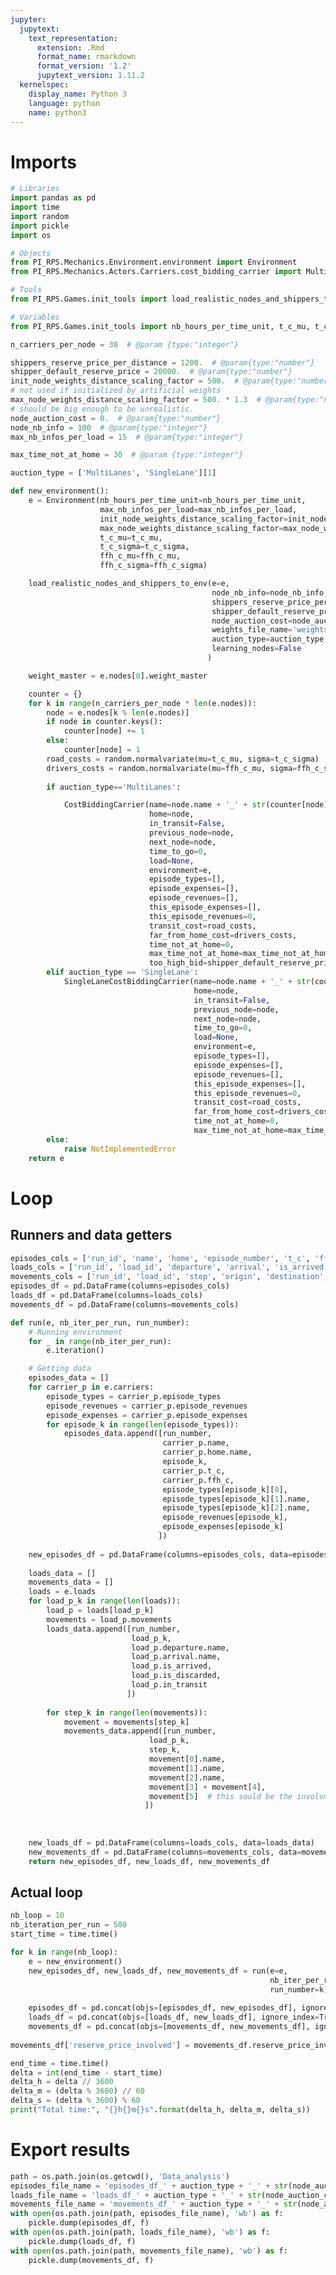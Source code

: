 ```yaml
---
jupyter:
  jupytext:
    text_representation:
      extension: .Rmd
      format_name: rmarkdown
      format_version: '1.2'
      jupytext_version: 1.11.2
  kernelspec:
    display_name: Python 3
    language: python
    name: python3
---
```


# Imports

```python
# Libraries
import pandas as pd
import time
import random
import pickle 
import os

# Objects
from PI_RPS.Mechanics.Environment.environment import Environment
from PI_RPS.Mechanics.Actors.Carriers.cost_bidding_carrier import MultiLanesCostBiddingCarrier, SingleLaneCostBiddingCarrier

# Tools
from PI_RPS.Games.init_tools import load_realistic_nodes_and_shippers_to_env

# Variables
from PI_RPS.Games.init_tools import nb_hours_per_time_unit, t_c_mu, t_c_sigma, ffh_c_mu, ffh_c_sigma
```

```python
n_carriers_per_node = 30  # @param {type:"integer"}

shippers_reserve_price_per_distance = 1200.  # @param{type:"number"}
shipper_default_reserve_price = 20000.  # @param{type:"number"}
init_node_weights_distance_scaling_factor = 500.  # @param{type:"number"}
# not used if initialized by artificial weights
max_node_weights_distance_scaling_factor = 500. * 1.3  # @param{type:"number"}
# should be big enough to be unrealistic.
node_auction_cost = 0.  # @param{type:"number"}
node_nb_info = 100  # @param{type:"integer"}
max_nb_infos_per_load = 15  # @param{type:"integer"}

max_time_not_at_home = 30  # @param {type:"integer"}

auction_type = ['MultiLanes', 'SingleLane'][1]
```

```python
def new_environment():
    e = Environment(nb_hours_per_time_unit=nb_hours_per_time_unit,
                    max_nb_infos_per_load=max_nb_infos_per_load,
                    init_node_weights_distance_scaling_factor=init_node_weights_distance_scaling_factor,
                    max_node_weights_distance_scaling_factor=max_node_weights_distance_scaling_factor,
                    t_c_mu=t_c_mu,
                    t_c_sigma=t_c_sigma,
                    ffh_c_mu=ffh_c_mu,
                    ffh_c_sigma=ffh_c_sigma)

    load_realistic_nodes_and_shippers_to_env(e=e,
                                             node_nb_info=node_nb_info,
                                             shippers_reserve_price_per_distance=shippers_reserve_price_per_distance,
                                             shipper_default_reserve_price=shipper_default_reserve_price,
                                             node_auction_cost=node_auction_cost,
                                             weights_file_name='weights_' + auction_type + '_'+ str(node_auction_cost) + '_' + str(n_carriers_per_node) + '.json',
                                             auction_type=auction_type,
                                             learning_nodes=False
                                            )

    weight_master = e.nodes[0].weight_master

    counter = {}
    for k in range(n_carriers_per_node * len(e.nodes)):
        node = e.nodes[k % len(e.nodes)]
        if node in counter.keys():
            counter[node] += 1
        else:
            counter[node] = 1
        road_costs = random.normalvariate(mu=t_c_mu, sigma=t_c_sigma)
        drivers_costs = random.normalvariate(mu=ffh_c_mu, sigma=ffh_c_sigma)
        
        if auction_type=='MultiLanes':

            CostBiddingCarrier(name=node.name + '_' + str(counter[node]),
                               home=node,
                               in_transit=False,
                               previous_node=node,
                               next_node=node,
                               time_to_go=0,
                               load=None,
                               environment=e,
                               episode_types=[],
                               episode_expenses=[],
                               episode_revenues=[],
                               this_episode_expenses=[],
                               this_episode_revenues=0,
                               transit_cost=road_costs,
                               far_from_home_cost=drivers_costs,
                               time_not_at_home=0,
                               max_time_not_at_home=max_time_not_at_home,
                               too_high_bid=shipper_default_reserve_price)
        elif auction_type == 'SingleLane':
            SingleLaneCostBiddingCarrier(name=node.name + '_' + str(counter[node]),
                                         home=node,
                                         in_transit=False,
                                         previous_node=node,
                                         next_node=node,
                                         time_to_go=0,
                                         load=None,
                                         environment=e,
                                         episode_types=[],
                                         episode_expenses=[],
                                         episode_revenues=[],
                                         this_episode_expenses=[],
                                         this_episode_revenues=0,
                                         transit_cost=road_costs,
                                         far_from_home_cost=drivers_costs,
                                         time_not_at_home=0,
                                         max_time_not_at_home=max_time_not_at_home)
        else:
            raise NotImplementedError
    return e
```

# Loop
## Runners and data getters

```python
episodes_cols = ['run_id', 'name', 'home', 'episode_number', 't_c', 'ffh_c', 'type', 'origin', 'destination', 'revenue', 'cost']
loads_cols = ['run_id', 'load_id', 'departure', 'arrival', 'is_arrived', 'is_discarded', 'in_transit']
movements_cols = ['run_id', 'load_id', 'step', 'origin', 'destination', 'carrier', 'price', 'reserve_price_involved']
episodes_df = pd.DataFrame(columns=episodes_cols)
loads_df = pd.DataFrame(columns=loads_cols)
movements_df = pd.DataFrame(columns=movements_cols)
```

```python
def run(e, nb_iter_per_run, run_number):
    # Running environment
    for _ in range(nb_iter_per_run):
        e.iteration()

    # Getting data
    episodes_data = []
    for carrier_p in e.carriers:
        episode_types = carrier_p.episode_types
        episode_revenues = carrier_p.episode_revenues
        episode_expenses = carrier_p.episode_expenses
        for episode_k in range(len(episode_types)):
            episodes_data.append([run_number,
                                  carrier_p.name,
                                  carrier_p.home.name,
                                  episode_k,
                                  carrier_p.t_c,
                                  carrier_p.ffh_c,
                                  episode_types[episode_k][0],
                                  episode_types[episode_k][1].name,
                                  episode_types[episode_k][2].name,
                                  episode_revenues[episode_k],
                                  episode_expenses[episode_k]
                                 ])
            
    new_episodes_df = pd.DataFrame(columns=episodes_cols, data=episodes_data)
    
    loads_data = []
    movements_data = []
    loads = e.loads
    for load_p_k in range(len(loads)):
        load_p = loads[load_p_k]
        movements = load_p.movements
        loads_data.append([run_number,
                           load_p_k,
                           load_p.departure.name,
                           load_p.arrival.name,
                           load_p.is_arrived,
                           load_p.is_discarded,
                           load_p.in_transit
                          ])
        
        for step_k in range(len(movements)):
            movement = movements[step_k]
            movements_data.append([run_number,
                               load_p_k,
                               step_k,
                               movement[0].name,
                               movement[1].name,
                               movement[2].name,
                               movement[3] + movement[4],
                               movement[5]  # this sould be the involvment of reserve price in the movement
                              ])
            
    
    
    new_loads_df = pd.DataFrame(columns=loads_cols, data=loads_data)
    new_movements_df = pd.DataFrame(columns=movements_cols, data=movements_data)
    return new_episodes_df, new_loads_df, new_movements_df
```

## Actual loop

```python
nb_loop = 10
nb_iteration_per_run = 500
start_time = time.time()

for k in range(nb_loop):
    e = new_environment()
    new_episodes_df, new_loads_df, new_movements_df = run(e=e,
                                                          nb_iter_per_run=nb_iteration_per_run,
                                                          run_number=k)
    
    episodes_df = pd.concat(objs=[episodes_df, new_episodes_df], ignore_index=True)
    loads_df = pd.concat(objs=[loads_df, new_loads_df], ignore_index=True)
    movements_df = pd.concat(objs=[movements_df, new_movements_df], ignore_index=True)
    
movements_df['reserve_price_involved'] = movements_df.reserve_price_involved.astype(bool)

end_time = time.time()
delta = int(end_time - start_time)
delta_h = delta // 3600
delta_m = (delta % 3600) // 60
delta_s = (delta % 3600) % 60
print("Total time:", "{}h{}m{}s".format(delta_h, delta_m, delta_s))
```

# Export results

```python
path = os.path.join(os.getcwd(), 'Data_analysis')
episodes_file_name = 'episodes_df_' + auction_type + '_' + str(node_auction_cost) + '_' + str(n_carriers_per_node) + '.bin'
loads_file_name = 'loads_df_' + auction_type + '_' + str(node_auction_cost) + '_' + str(n_carriers_per_node) + '.bin'
movements_file_name = 'movements_df_' + auction_type + '_' + str(node_auction_cost) + '_' + str(n_carriers_per_node) + '.bin'
with open(os.path.join(path, episodes_file_name), 'wb') as f:
    pickle.dump(episodes_df, f)
with open(os.path.join(path, loads_file_name), 'wb') as f:
    pickle.dump(loads_df, f)
with open(os.path.join(path, movements_file_name), 'wb') as f:
    pickle.dump(movements_df, f)

```

```python

```
